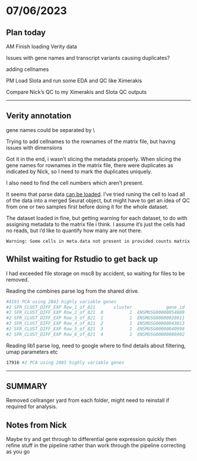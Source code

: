 # 07/06/2023

## Plan today

AM Finish loading Verity data

Issues with gene names and transcript variants causing duplicates?

adding cellnames

PM Load Slota and run some EDA and QC like Ximerakis

Compare Nick's QC to my Ximerakis and Slota QC outputs

------------------------------------------------------------------------

## Verity annotation

gene names could be separated by \\

Trying to add cellnames to the rownames of the matrix file, but having issues with dimensions

Got it in the end, i wasn't slicing the metadata properly. When slicing the gene names for rownames in the matrix file, there were duplicates as indicated by Nick, so I need to mark the duplicates uniquely.

I also need to find the cell numbers which aren't present.

It seems that parse data [can be loaded](https://support.parsebiosciences.com/hc/en-us/articles/360053078092-Seurat-Tutorial-65k-PBMCs). I've tried runing the cell to load all of the data into a merged Seurat object, but might have to get an idea of QC from one or two samples first before doing it for the whole dataset.

The dataset loaded in fine, but getting warning for each dataset, to do with assigning metadata to the matrix file i think. I assume it's just the cells had no reads, but i'd like to quantify how many are not there.

```         
Warning: Some cells in meta.data not present in provided counts matrix
```

## Whilst waiting for Rstudio to get back up

I had exceeded file storage on msc8 by accident, so waiting for files to be removed.

Reading the combines parse log from the shared drive.

```bash
#4191 PCA using 2843 highly variable genes
#2 SFR_CLUST_DIFF_EXP Row_1_of_821       cluster             gene_id           gene_name  genome    score  log2_FC   pct1   pct2    pval_adj
#2 SFR_CLUST_DIFF_EXP Row_2_of_821  0          1  ENSMUSG00000054889                 Dsp  mus108    9.996    2.856  0.390  0.111   0.000e+00
#2 SFR_CLUST_DIFF_EXP Row_3_of_821  1          1  ENSMUSG00000028011                Tdo2  mus108    8.463    2.717  0.051  0.016   2.063e-10
#2 SFR_CLUST_DIFF_EXP Row_4_of_821  2          1  ENSMUSG00000043013             Onecut1  mus108    8.245    2.633  0.247  0.079  1.314e-304
#2 SFR_CLUST_DIFF_EXP Row_5_of_821  3          1  ENSMUSG00000040998                Npnt  mus108    7.513    2.550  0.408  0.138   0.000e+00
#2 SFR_CLUST_DIFF_EXP Row_6_of_821  4          1  ENSMUSG00000086902             Gm11728  mus108    7.404    2.618  0.053  0.019   3.530e-10
```

Reading lib1 parse log, need to google where to find details about filtering, umap parameters etc

```bash
17916 #2 PCA using 2885 highly variable genes

```

------------------------------------------------------------------------

## SUMMARY

Removed cellranger yard from each folder, might need to reinstall if required for analysis.

## Notes from Nick

Maybe try and get through to differential gene expression quickly then refine stuff in the pipeline rather than work through the pipeline correcting as you go

